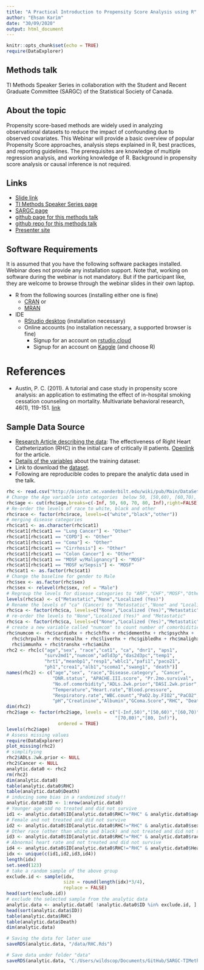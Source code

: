 ```yaml
---
title: "A Practical Introduction to Propensity Score Analysis using R"
author: "Ehsan Karim"
date: "30/09/2020"
output: html_document
---
```


```r
knitr::opts_chunk$set(echo = TRUE)
require(DataExplorer)
```

## Methods talk

TI Methods Speaker Series in collaboration with the Student and Recent Graduate Committee (SARGC) of the Statistical Society of Canada.

## About the topic

Propensity score-based methods are widely used in analyzing observational datasets to reduce the impact of confounding due to observed covariates.  This Webinar will provide a basic overview of popular Propensity Score approaches, analysis steps explained in R, best practices, and reporting guidelines. The prerequisites are knowledge of multiple regression analysis, and working knowledge of R. Background in propensity score analysis or causal inference is not required.

## Links

- [Slide link](https://github.com/ehsanx/SARGC-TIMethods/raw/master/slidePS.pdf)
- [TI Methods Speaker Series page](https://www.ti.ubc.ca/2020/08/06/sep-30-ti-methods-speaker-series-a-practical-introduction-to-propensity-score-analysis-using-r/)
- [SARGC page](https://ssc.ca/en/students-and-recent-graduates-committee-0)
- [github page for this methods talk](https://ehsanx.github.io/SARGC-TIMethods/)
- [github repo for this methods talk](https://github.com/ehsanx/SARGC-TIMethods)
- [Presenter site](http://ehsank.com/)

## Software Requirements

It is assumed that you have the following software packages installed. Webinar does not provide any installation support. Note that, working on software during the webinar is not mandatory. But if the participant like, they are welcome to browse through the webinar slides in their own laptop.

- R from the following sources (installing either one is fine)
  - [CRAN](https://cran.r-project.org/) or 
  - [MRAN](https://mran.microsoft.com/open) 
- IDE
  - [RStudio desktop](https://www.rstudio.com/products/rstudio/download/) (installation necessary)
  - Online accounts (no installation necessary, a supported browser is fine)
    - Signup for an account on [rstudio.cloud](https://rstudio.cloud/)
    -  Signup for an account on [Kaggle](https://www.kaggle.com/) (and choose R)

# References

- Austin, P. C. (2011). A tutorial and case study in propensity score analysis: an application to estimating the effect of in-hospital smoking cessation counseling on mortality. Multivariate behavioral research, 46(1), 119-151. [link](https://www.tandfonline.com/doi/pdf/10.1080/00273171.2011.540480)

## Sample Data Source

- [Research Article describing the data](https://jamanetwork.com/journals/jama/articlepdf/407990/jama_276_11_030.pdf): The effectiveness of Right Heart Catheterization (RHC) in the initial care of critically ill patients. [Openlink](https://www.researchgate.net/publication/236311165_The_Effectiveness_of_Right_Heart_Catheterization_in_the_Initial_Care_of_Critically_III_Patients) for the article.
- [Details of the variables](http://biostat.mc.vanderbilt.edu/wiki/pub/Main/DataSets/rhc.html) about the training dataset:
- Link to download the [dataset](http://biostat.mc.vanderbilt.edu/wiki/pub/Main/DataSets/rhc.csv).
- Following are reproducible codes to prepare the analytic data used in the talk.

```r
rhc <- read.csv("http://biostat.mc.vanderbilt.edu/wiki/pub/Main/DataSets/rhc.csv")
# Change the Age variable into categories  below 50, [50,60), [60,70), [70,80), above 80
rhc$age <- cut(rhc$age,breaks=c(-Inf, 50, 60, 70, 80, Inf),right=FALSE)
# Re-order the levels of race to white, black and other
rhc$race <- factor(rhc$race, levels=c("white","black","other"))
# merging disease categories
rhc$cat1 <- as.character(rhc$cat1)
rhc$cat1[rhc$cat1 == "Lung Cancer"] <- "Other"
rhc$cat1[rhc$cat1 == "COPD"] <- "Other"
rhc$cat1[rhc$cat1 == "Coma"] <- "Other"
rhc$cat1[rhc$cat1 == "Cirrhosis"] <- "Other"
rhc$cat1[rhc$cat1 == "Colon Cancer"] <- "Other"
rhc$cat1[rhc$cat1 == "MOSF w/Malignancy"] <- "MOSF"
rhc$cat1[rhc$cat1 == "MOSF w/Sepsis"] <- "MOSF"
rhc$cat1 <- as.factor(rhc$cat1)
# Change the baseline for gender to Male
rhc$sex <- as.factor(rhc$sex)
rhc$sex <- relevel(rhc$sex, ref = "Male")
# Regroup the levels for disease categories to "ARF","CHF","MOSF","Other".
levels(rhc$ca) <- c("Metastatic","None","Localized (Yes)")
# Rename the levels of "ca" (Cancer) to "Metastatic","None" and "Localized (Yes)" 
rhc$ca <- factor(rhc$ca, levels=c("None","Localized (Yes)","Metastatic"))
# re-order the levels to "None","Localized (Yes)" and "Metastatic"
rhc$ca <- factor(rhc$ca, levels=c("None","Localized (Yes)","Metastatic"))
# create a new variable called "numcom" to count number of comorbidities illness for each person  (12 categories)
rhc$numcom <- rhc$cardiohx + rhc$chfhx + rhc$dementhx + rhc$psychhx + 
  rhc$chrpulhx + rhc$renalhx + rhc$liverhx + rhc$gibledhx + rhc$malighx + 
  rhc$immunhx + rhc$transhx +rhc$amihx
rhc2 <- rhc[c("age","sex", "race","cat1", "ca", "dnr1", "aps1",
              "surv2md1","numcom","adld3p","das2d3pc","temp1",
              "hrt1","meanbp1","resp1","wblc1","pafi1","paco21",
              "ph1","crea1","alb1","scoma1","swang1", "death")]
names(rhc2) <- c("age","sex", "race","Disease.category", "Cancer", 
                 "DNR.status", "APACHE.III.score", "Pr.2mo.survival",
                 "No.of.comorbidity","ADLs.2wk.prior","DASI.2wk.prior",
                 "Temperature","Heart.rate","Blood.pressure",
                 "Respiratory.rate","WBC.count","PaO2.by.FIO2","PaCO2",
                 "pH","Creatinine","Albumin","GComa.Score","RHC", "Death")
dim(rhc2)
rhc2$age <- factor(rhc2$age, levels = c("[-Inf,50)","[50,60)","[60,70)",
                                        "[70,80)","[80, Inf)"), 
                   ordered = TRUE)
levels(rhc2$age)
# Assess missing values
require(DataExplorer)
plot_missing(rhc2) 
# simplifying
rhc2$ADLs.2wk.prior <- NULL
rhc2$Cancer <- NULL
analytic.data0 <- rhc2 
rm(rhc2)
dim(analytic.data0)
table(analytic.data0$RHC)
table(analytic.data0$Death)
# inducing some bias in a randomized study!!
analytic.data0$ID <- 1:nrow(analytic.data0)
# Younger age and no treated and did not survive
id1 <- analytic.data0$ID[analytic.data0$RHC!="RHC" & analytic.data0$age =="[-Inf,50)" & analytic.data0$Death=="Yes"]
# Female and not treated and did not survive
id2 <- analytic.data0$ID[analytic.data0$RHC!="RHC" & analytic.data0$sex !="Male" & analytic.data0$Death=="Yes"]
# Other race (other than white and black) and not treated and did not survive
id3 <- analytic.data0$ID[analytic.data0$RHC!="RHC" & analytic.data0$race =="other" & analytic.data0$Death=="Yes"]
# Abnormal heart rate and not treated and did not survive
id4 <- analytic.data0$ID[analytic.data0$RHC!="RHC" & analytic.data0$Heart.rate < 70 & analytic.data0$Heart.rate > 110 & analytic.data0$Death=="Yes"]
idx <- unique(c(id1,id2,id3,id4))
length(idx)
set.seed(123)
# take a random sample of the above group
exclude.id <- sample(idx, 
                     size = round(length(idx)*3/4), 
                     replace = FALSE)
head(sort(exclude.id))
# exclude the selected sample from the analytic data
analytic.data <- analytic.data0[ !analytic.data0$ID %in% exclude.id, ]
head(sort(analytic.data$ID))
table(analytic.data$RHC)
table(analytic.data$Death)
dim(analytic.data)
```

```r
# Saving the data for later use
saveRDS(analytic.data, "/data/RHC.Rds")
```

```r
# Save data under folder "data"
saveRDS(analytic.data, "C:/Users/wildscop/Documents/GitHub/SARGC-TIMethods/data/RHC.Rds")
```


